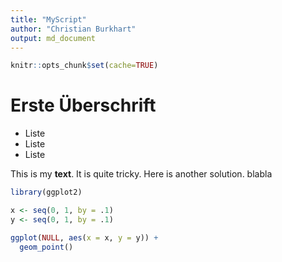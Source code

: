 ```yaml
---
title: "MyScript"
author: "Christian Burkhart"
output: md_document
---
```



```r
knitr::opts_chunk$set(cache=TRUE)
```


# Erste Überschrift

* Liste
* Liste
* Liste

This is my **text**. It is quite tricky. Here is another solution. blabla


```r
library(ggplot2)

x <- seq(0, 1, by = .1)
y <- seq(0, 1, by = .1)

ggplot(NULL, aes(x = x, y = y)) +
  geom_point()
```

